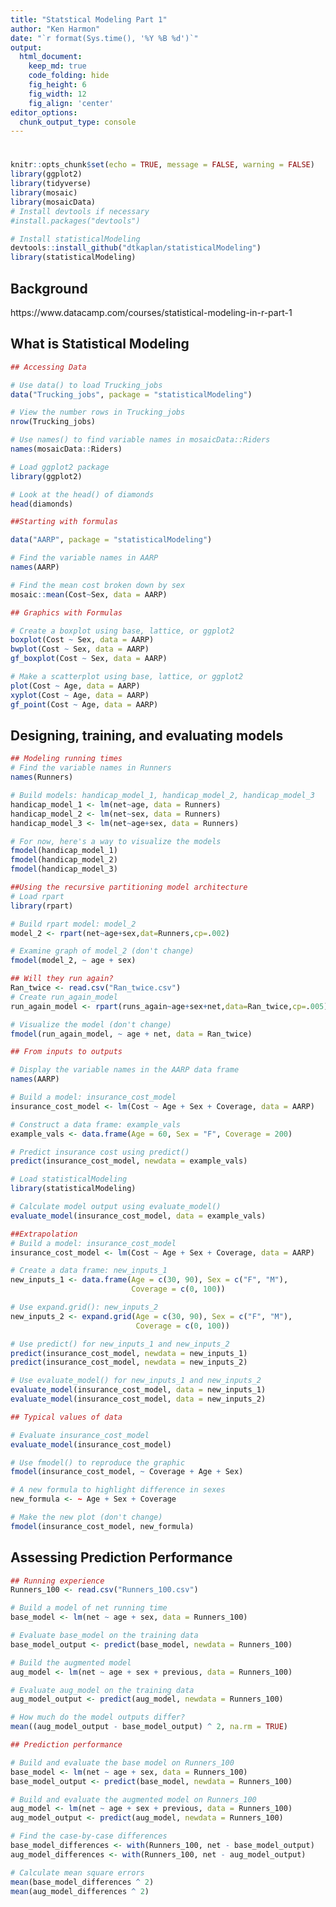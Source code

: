 ```yaml
---
title: "Statstical Modeling Part 1"
author: "Ken Harmon"
date: "`r format(Sys.time(), '%Y %B %d')`"
output:
  html_document:  
    keep_md: true
    code_folding: hide
    fig_height: 6
    fig_width: 12
    fig_align: 'center'
editor_options: 
  chunk_output_type: console
---
```


# {.tabset .tabset-fade}

```r
knitr::opts_chunk$set(echo = TRUE, message = FALSE, warning = FALSE)
library(ggplot2)
library(tidyverse)
library(mosaic)
library(mosaicData)
# Install devtools if necessary
#install.packages("devtools")

# Install statisticalModeling
devtools::install_github("dtkaplan/statisticalModeling")
library(statisticalModeling)
```

## Background

https://www.datacamp.com/courses/statistical-modeling-in-r-part-1

## What is Statistical Modeling

```r
## Accessing Data

# Use data() to load Trucking_jobs
data("Trucking_jobs", package = "statisticalModeling")

# View the number rows in Trucking_jobs
nrow(Trucking_jobs)

# Use names() to find variable names in mosaicData::Riders
names(mosaicData::Riders)

# Load ggplot2 package
library(ggplot2)

# Look at the head() of diamonds
head(diamonds)

##Starting with formulas

data("AARP", package = "statisticalModeling")

# Find the variable names in AARP
names(AARP)

# Find the mean cost broken down by sex
mosaic::mean(Cost~Sex, data = AARP)

## Graphics with Formulas

# Create a boxplot using base, lattice, or ggplot2
boxplot(Cost ~ Sex, data = AARP)
bwplot(Cost ~ Sex, data = AARP)
gf_boxplot(Cost ~ Sex, data = AARP)

# Make a scatterplot using base, lattice, or ggplot2
plot(Cost ~ Age, data = AARP)
xyplot(Cost ~ Age, data = AARP)
gf_point(Cost ~ Age, data = AARP)


```

## Designing, training, and evaluating models

```r
## Modeling running times
# Find the variable names in Runners 
names(Runners)

# Build models: handicap_model_1, handicap_model_2, handicap_model_3 
handicap_model_1 <- lm(net~age, data = Runners)
handicap_model_2 <- lm(net~sex, data = Runners)
handicap_model_3 <- lm(net~age+sex, data = Runners)

# For now, here's a way to visualize the models
fmodel(handicap_model_1)
fmodel(handicap_model_2)
fmodel(handicap_model_3)

##Using the recursive partitioning model architecture
# Load rpart
library(rpart)

# Build rpart model: model_2
model_2 <- rpart(net~age+sex,dat=Runners,cp=.002)

# Examine graph of model_2 (don't change)
fmodel(model_2, ~ age + sex)

## Will they run again?
Ran_twice <- read.csv("Ran_twice.csv")
# Create run_again_model
run_again_model <- rpart(runs_again~age+sex+net,data=Ran_twice,cp=.005)

# Visualize the model (don't change)
fmodel(run_again_model, ~ age + net, data = Ran_twice)

## From inputs to outputs

# Display the variable names in the AARP data frame
names(AARP)

# Build a model: insurance_cost_model
insurance_cost_model <- lm(Cost ~ Age + Sex + Coverage, data = AARP)

# Construct a data frame: example_vals 
example_vals <- data.frame(Age = 60, Sex = "F", Coverage = 200)

# Predict insurance cost using predict()
predict(insurance_cost_model, newdata = example_vals)

# Load statisticalModeling
library(statisticalModeling)

# Calculate model output using evaluate_model()
evaluate_model(insurance_cost_model, data = example_vals)

##Extrapolation
# Build a model: insurance_cost_model
insurance_cost_model <- lm(Cost ~ Age + Sex + Coverage, data = AARP)

# Create a data frame: new_inputs_1
new_inputs_1 <- data.frame(Age = c(30, 90), Sex = c("F", "M"), 
                           Coverage = c(0, 100))

# Use expand.grid(): new_inputs_2
new_inputs_2 <- expand.grid(Age = c(30, 90), Sex = c("F", "M"), 
                            Coverage = c(0, 100))

# Use predict() for new_inputs_1 and new_inputs_2
predict(insurance_cost_model, newdata = new_inputs_1)
predict(insurance_cost_model, newdata = new_inputs_2)

# Use evaluate_model() for new_inputs_1 and new_inputs_2
evaluate_model(insurance_cost_model, data = new_inputs_1)
evaluate_model(insurance_cost_model, data = new_inputs_2)

## Typical values of data

# Evaluate insurance_cost_model
evaluate_model(insurance_cost_model)

# Use fmodel() to reproduce the graphic
fmodel(insurance_cost_model, ~ Coverage + Age + Sex)

# A new formula to highlight difference in sexes
new_formula <- ~ Age + Sex + Coverage

# Make the new plot (don't change)
fmodel(insurance_cost_model, new_formula)
```

## Assessing Prediction Performance

```r
## Running experience
Runners_100 <- read.csv("Runners_100.csv")

# Build a model of net running time
base_model <- lm(net ~ age + sex, data = Runners_100)

# Evaluate base_model on the training data
base_model_output <- predict(base_model, newdata = Runners_100)

# Build the augmented model
aug_model <- lm(net ~ age + sex + previous, data = Runners_100)

# Evaluate aug_model on the training data
aug_model_output <- predict(aug_model, newdata = Runners_100)

# How much do the model outputs differ?
mean((aug_model_output - base_model_output) ^ 2, na.rm = TRUE)

## Prediction performance

# Build and evaluate the base model on Runners_100
base_model <- lm(net ~ age + sex, data = Runners_100)
base_model_output <- predict(base_model, newdata = Runners_100)

# Build and evaluate the augmented model on Runners_100
aug_model <- lm(net ~ age + sex + previous, data = Runners_100)
aug_model_output <- predict(aug_model, newdata = Runners_100)

# Find the case-by-case differences
base_model_differences <- with(Runners_100, net - base_model_output)
aug_model_differences <- with(Runners_100, net - aug_model_output)

# Calculate mean square errors
mean(base_model_differences ^ 2)
mean(aug_model_differences ^ 2)
```




